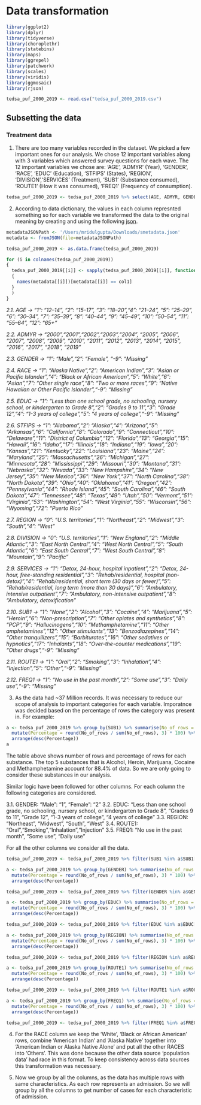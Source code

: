 # Data transformation

```r
library(ggplot2)
library(dplyr)
library(tidyverse)
library(choroplethr)
library(statebins)
library(maps)
library(ggrepel)
library(patchwork)
library(scales)
library(viridis)
library(ggmosaic)
library(rjson)
```

```r
tedsa_puf_2000_2019 <- read.csv("tedsa_puf_2000_2019.csv")
```

## Subsetting the data

### Treatment data

1. There are too many variables recorded in the dataset. We picked a few important ones for our analysis. We chose 12 important variables along with 3 variables which answered survey questions for each wave. The 12 important variables we chose are: 'AGE', 'ADMYR' (Year), 'GENDER', 'RACE', 'EDUC' (Education), 'STFIPS' (States), 'REGION', 'DIVISION','SERVICES' (Treatment), 'SUB1' (Substance consumed), 'ROUTE1' (How it was consumed), 'FREQ1' (Frequency of consumption).

```r
tedsa_puf_2000_2019 <- tedsa_puf_2000_2019 %>% select(AGE, ADMYR, GENDER, RACE, EDUC,STFIPS,REGION,DIVISION,SERVICES,SUB1,ROUTE1,FREQ1)
```

2. According to data dictionary, the values in each column represnted something so for each variable we transformed the data to the original meaning by creating and using the following [json](url).

```r
metadataJSONPath <- '/Users/mridulgupta/Downloads/smetadata.json'
metadata <- fromJSON(file=metadataJSONPath)

tedsa_puf_2000_2019 <- as.data.frame(tedsa_puf_2000_2019)

for (i in colnames(tedsa_puf_2000_2019))
{
  tedsa_puf_2000_2019[[i]] <- sapply(tedsa_puf_2000_2019[[i]], function(col1)
  {
    names(metadata[[i]])[metadata[[i]] == col1]
  }
  )
}
```

*2.1. AGE -> "1": "12–14", "2": "15–17", "3": "18–20","4": "21–24", "5": "25–29", "6": "30–34", "7": "35–39", "8": "40–44", "9": "45–49", "10": "50–54", "11": "55–64", "12": "65+"*

*2.2. ADMYR -> "2000","2001","2002","2003","2004", "2005", "2006", "2007", "2008", "2009", "2010", "2011", "2012", "2013", "2014", "2015", "2016", "2017", "2018", "2019"*

*2.3. GENDER -> "1": "Male","2": "Female", "-9": "Missing"*

*2.4. RACE -> "1": "Alaska Native","2": "American Indian","3": "Asian or Pacific Islander","4": "Black or African American","5": "White","6": "Asian","7": "Other single race","8": "Two or more races","9": "Native Hawaiian or Other Pacific Islander","-9": "Missing"*

*2.5. EDUC -> "1": "Less than one school grade, no schooling, nursery school, or kindergarten to Grade 8","2": "Grades 9 to 11","3": "Grade 12","4": "1-3 years of college","5": "4 years of college","-9": "Missing"*

*2.6. STFIPS -> "1": "Alabama","2": "Alaska","4": "Arizona","5": "Arkansas","6": "California","8": "Colorado","9": "Connecticut","10": "Delaware","11": "District of Columbia","12": "Florida","13": "Georgia","15": "Hawaii","16": "Idaho","17": "Illinois","18": "Indiana","19": "Iowa","20": "Kansas","21": "Kentucky","22": "Louisiana","23": "Maine","24": "Maryland","25": "Massachusetts","26": "Michigan","27": "Minnesota","28": "Mississippi","29": "Missouri","30": "Montana","31": "Nebraska","32": "Nevada","33": "New Hampshire","34": "New Jersey","35": "New Mexico","36": "New York","37": "North Carolina","38": "North Dakota","39": "Ohio","40": "Oklahoma","41": "Oregon","42": "Pennsylvania","44": "Rhode Island","45": "South Carolina","46": "South Dakota","47": "Tennessee","48": "Texas","49": "Utah","50": "Vermont","51": "Virginia","53": "Washington","54": "West Virginia","55": "Wisconsin","56": "Wyoming","72": "Puerto Rico"*

*2.7. REGION -> "0": "U.S. territories","1": "Northeast","2": "Midwest","3": "South","4": "West"*

*2.8. DIVISION -> "0": "U.S. territories","1": "New England","2": "Middle Atlantic","3": "East North Central","4": "West North Central","5": "South Atlantic","6": "East South Central","7": "West South Central","8": "Mountain","9": "Pacific"*

*2.9. SERVICES -> "1": "Detox, 24-hour, hospital inpatient","2": "Detox, 24-hour, free-standing residential","3": "Rehab/residential, hospital (non-detox)","4": "Rehab/residential, short term (30 days or fewer)","5": "Rehab/residential, long term (more than 30 days)","6": "Ambulatory, intensive outpatient","7": "Ambulatory, non-intensive outpatient","8": "Ambulatory, detoxification"*

*2.10. SUB1 -> "1": "None","2": "Alcohol","3": "Cocaine","4": "Marijuana","5": "Heroin","6": "Non-prescription","7": "Other opiates and synthetics","8": "PCP","9": "Hallucinogens","10": "Methamphetamine","11": "Other amphetamines","12": "Other stimulants","13": "Benzodiazepines","14": "Other tranquilizers","15": "Barbiturates","16": "Other sedatives or hypnotics","17": "Inhalants","18": "Over-the-counter medications","19": "Other drugs","-9": "Missing"*

*2.11. ROUTE1 -> "1": "Oral","2": "Smoking","3": "Inhalation","4": "Injection","5": "Other","-9": "Missing"*

*2.12. FREQ1 -> "1": "No use in the past month","2": "Some use","3": "Daily use","-9": "Missing"*


3. As the data had ~37 Million records. It was necessary to reduce our scope of analysis to important categories for each variable. Imporatnce was decided based on the percentage of rows the category was present in. For example:


```r
a <- tedsa_puf_2000_2019 %>% group_by(SUB1) %>% summarise(No_of_rows = n()) %>%
  mutate(Percentage = round(No_of_rows / sum(No_of_rows), 3) * 100) %>% 
  arrange(desc(Percentage))
a
```

The table above shows number of rows and percentage of rows for each substance. The top 5 substances that is Alcohol, Heroin, Marijuana, Cocaine and Methamphetamine account for 88.4% of data. So we are only going to consider these substances in our analysis.

Similar logic have been followed for other columns. For each column the following categories are considered.

3.1. GENDER: "Male": "1", "Female": "2"
3.2. EDUC: "Less than one school grade, no schooling, nursery school, or kindergarten to Grade 8", "Grades 9 to 11", "Grade 12", "1-3 years of college", "4 years of college"
3.3. REGION: "Northeast", "Midwest", "South", "West"
3.4. ROUTE1: "Oral","Smoking","Inhalation","Injection"
3.5. FREQ1: "No use in the past month", "Some use", "Daily use"

For all the other columns we consider all the data.


```r
tedsa_puf_2000_2019 <- tedsa_puf_2000_2019 %>% filter(SUB1 %in% a$SUB1[1:5])

a <- tedsa_puf_2000_2019 %>% group_by(GENDER) %>% summarise(No_of_rows = n()) %>%
  mutate(Percentage = round(No_of_rows / sum(No_of_rows), 3) * 100) %>% 
  arrange(desc(Percentage))

tedsa_puf_2000_2019 <- tedsa_puf_2000_2019 %>% filter(GENDER %in% a$GENDER[1:2])

a <- tedsa_puf_2000_2019 %>% group_by(EDUC) %>% summarise(No_of_rows = n()) %>%
  mutate(Percentage = round(No_of_rows / sum(No_of_rows), 3) * 100) %>% 
  arrange(desc(Percentage))

tedsa_puf_2000_2019 <- tedsa_puf_2000_2019 %>% filter(EDUC %in% a$EDUC[1:5])

a <- tedsa_puf_2000_2019 %>% group_by(REGION) %>% summarise(No_of_rows = n()) %>%
  mutate(Percentage = round(No_of_rows / sum(No_of_rows), 3) * 100) %>% 
  arrange(desc(Percentage))

tedsa_puf_2000_2019 <- tedsa_puf_2000_2019 %>% filter(REGION %in% a$REGION[1:4])

a <- tedsa_puf_2000_2019 %>% group_by(ROUTE1) %>% summarise(No_of_rows = n()) %>%
  mutate(Percentage = round(No_of_rows / sum(No_of_rows), 3) * 100) %>% 
  arrange(desc(Percentage))

tedsa_puf_2000_2019 <- tedsa_puf_2000_2019 %>% filter(ROUTE1 %in% a$ROUTE1[1:4])

a <- tedsa_puf_2000_2019 %>% group_by(FREQ1) %>% summarise(No_of_rows = n()) %>%
  mutate(Percentage = round(No_of_rows / sum(No_of_rows), 3) * 100) %>% 
  arrange(desc(Percentage))

tedsa_puf_2000_2019 <- tedsa_puf_2000_2019 %>% filter(FREQ1 %in% a$FREQ1[1:3])

```

4. For the RACE column we keep the 'White', 'Black or African American' rows, combine 'American Indian' and 'Alaska Native' together into 'American Indian or Alaska Native Alone' and put all the other RACES into 'Others'. This was done because the other data source 'population data' had race in this format. To keep consistency across data sources this transformation was necessary.

5. Now we group by all the columns, as the data has multiple rows with same characteristics. As each row represents an admission. So we will group by all the columns to get number of cases for each characteristic of admission.


